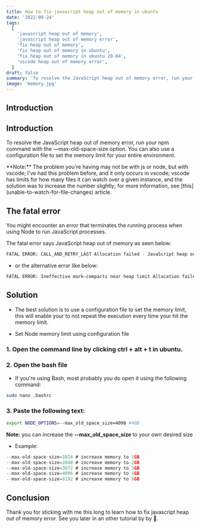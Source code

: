 ```yaml
---
title: How to fix javascript heap out of memory in ubuntu
date: '2022-09-24'
tags:
  [
    'javascript heap out of memory',
    'javascript heap out of memory error',
    'fix heap out of memory',
    'fix heap out of memory in ubuntu',
    'fix heap out of memory in ubuntu 20.04',
    'vscode heap out of memory error',
  ]
draft: false
summary: 'To resolve the JavaScript heap out of memory error, run your npm command with the —max-old-space-size option. You can also use a configuration file to set the memory limit for your entire environment.'
image: 'memory.jpg'
---
```



<ImageComponent
  src="/static/images/memory.jpg"
  width="100%"
  height="100%"
  alt="javascript heap out of memory"
/>

## Introduction

<TOCInline toc={props.toc} exclude="Introduction" toHeading={2} />

## Introduction

To resolve the JavaScript heap out of memory error, run your npm command with the —max-old-space-size option. You can also use a configuration file to set the memory limit for your entire environment.

<Note>
  **Note:** The problem you're having may not be with js or node, but with vscode; I've had this
  problem before, and it only occurs in vscode; vscode has limits for how many files it can watch
  over a given instance, and the solution was to increase the number slightly; for more information,
  see [this](unable-to-watch-for-file-changes) article.
</Note>

## The fatal error

You might encounter an error that terminates the running process when using Node to run JavaScript processes.

The fatal error says JavaScript heap out of memory as seen below:

```bash
FATAL ERROR: CALL_AND_RETRY_LAST Allocation failed - JavaScript heap out of memory
```

- or the alternative error like below:

```bash
FATAL ERROR: Ineffective mark-compacts near heap limit Allocation failed - JavaScript heap out of memory
```

<GoogleHorizontalAdUnit path="javascript heap out of memory" />

## Solution

- The best solution is to use a configuration file to set the memory limit, this will enable your to not repeat the execution every time your hit the memory limit.

- Set Node memory limit using configuration file

### 1. Open the command line by clicking **ctrl + alt + t** in ubuntu.

### 2. Open the bash file

- If you're using Bash, most probably you do open it using the following command:

```bash
sudo nano .bashrc
```

### 3. Paste the following text:

```bash
export NODE_OPTIONS=--max_old_space_size=4096 #4GB
```

<Note>**Note:** you can increase the **--max_old_space_size** to your own desired size</Note>

- Example:

```js
--max-old-space-size=1024 # increase memory to 1GB
--max-old-space-size=2048 # increase memory to 2GB
--max-old-space-size=3072 # increase memory to 3GB
--max-old-space-size=4096 # increase memory to 4GB
--max-old-space-size=8192 # increase memory to 8GB
```

## Conclusion

Thank you for sticking with me this long to learn how to fix javascript heap out of memory error. See you later in an other tutorial by by 🚀.

<GoogleHorizontalAdUnit path="javascript heap out of memory" />

